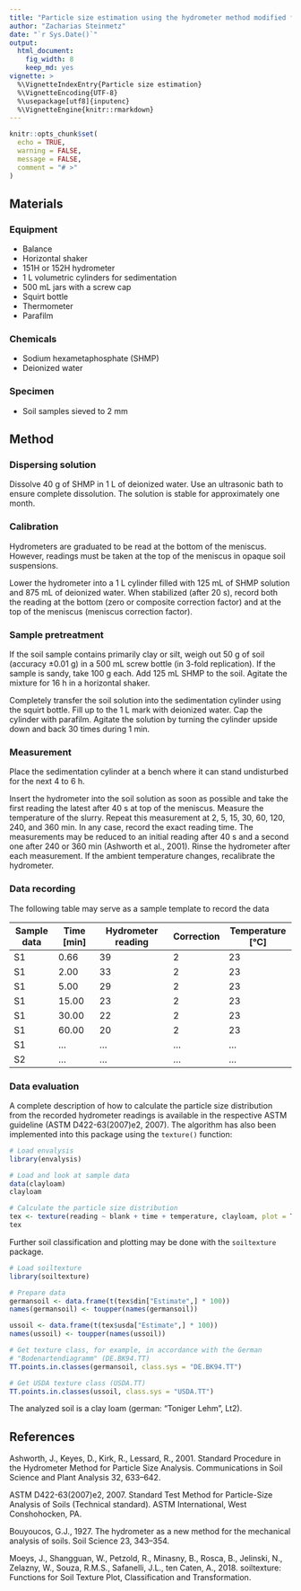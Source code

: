 ```yaml
---
title: "Particle size estimation using the hydrometer method modified from ASTM D422-63(2007)e2 and Bouyoucos (1927)"
author: "Zacharias Steinmetz"
date: "`r Sys.Date()`"
output:
  html_document:
    fig_width: 8
    keep_md: yes
vignette: >
  %\VignetteIndexEntry{Particle size estimation}
  %\VignetteEncoding{UTF-8}
  %\usepackage[utf8]{inputenc}
  %\VignetteEngine{knitr::rmarkdown}
---
```


```r
knitr::opts_chunk$set(
  echo = TRUE,
  warning = FALSE, 
  message = FALSE,
  comment = "# >"
)
```

## Materials

### Equipment

* Balance
* Horizontal shaker
* 151H or 152H hydrometer
* 1 L volumetric cylinders for sedimentation
* 500 mL jars with a screw cap
* Squirt bottle
* Thermometer
* Parafilm

### Chemicals

* Sodium hexametaphosphate (SHMP)
* Deionized water

### Specimen

* Soil samples sieved to 2 mm

## Method

### Dispersing solution

Dissolve 40 g of SHMP in 1 L of deionized water. Use an ultrasonic bath
to ensure complete dissolution. The solution is stable for approximately
one month.

### Calibration

Hydrometers are graduated to be read at the bottom of the meniscus.
However, readings must be taken at the top of the meniscus in opaque
soil suspensions.

Lower the hydrometer into a 1 L cylinder filled with 125 mL of SHMP
solution and 875 mL of deionized water. When stabilized (after 20 s),
record both the reading at the bottom (zero or composite correction
factor) and at the top of the meniscus (meniscus correction factor).

### Sample pretreatment

If the soil sample contains primarily clay or silt, weigh out 50 g of
soil (accuracy ±0.01 g) in a 500 mL screw bottle (in 3-fold
replication). If the sample is sandy, take 100 g each. Add 125 mL SHMP
to the soil. Agitate the mixture for 16 h in a horizontal shaker.

Completely transfer the soil solution into the sedimentation cylinder
using the squirt bottle. Fill up to the 1 L mark with deionized water.
Cap the cylinder with parafilm. Agitate the solution by turning the
cylinder upside down and back 30 times during 1 min.

### Measurement

Place the sedimentation cylinder at a bench where it can stand
undisturbed for the next 4 to 6 h.

Insert the hydrometer into the soil solution as soon as possible and
take the first reading the latest after 40 s at top of the meniscus.
Measure the temperature of the slurry. Repeat this measurement at 2, 5,
15, 30, 60, 120, 240, and 360 min. In any case, record the exact reading
time. The measurements may be reduced to an initial reading after 40 s
and a second one after 240 or 360 min (Ashworth et al., 2001). Rinse
the hydrometer after each measurement. If the ambient temperature
changes, recalibrate the hydrometer.

### Data recording

The following table may serve as a sample template to record the data

| Sample data | Time [min] | Hydrometer reading | Correction | Temperature [°C] |
| ----------- | ---------- | ------------------ | ---------- | ---------------- |
| S1          |  0.66      | 39                 | 2          | 23               |
| S1          |  2.00      | 33                 | 2          | 23               |
| S1          |  5.00      | 29                 | 2          | 23               |
| S1          | 15.00      | 23                 | 2          | 23               |
| S1          | 30.00      | 22                 | 2          | 23               |
| S1          | 60.00      | 20                 | 2          | 23               |
| S1          | ...        | ...                | ...        | ...              |
| S2          | ...        | ...                | ...        | ...              |

### Data evaluation

A complete description of how to calculate the particle size
distribution from the recorded hydrometer readings is available in the
respective ASTM guideline (ASTM D422-63(2007)e2, 2007). The
algorithm has also been implemented into this package using the `texture()`
function:

```r
# Load envalysis
library(envalysis)

# Load and look at sample data
data(clayloam)
clayloam

# Calculate the particle size distribution
tex <- texture(reading ~ blank + time + temperature, clayloam, plot = T)
tex
```

Further soil classification and plotting may be done with the `soiltexture`
package.

```r
# Load soiltexture
library(soiltexture)

# Prepare data
germansoil <- data.frame(t(tex$din["Estimate",] * 100))
names(germansoil) <- toupper(names(germansoil))

ussoil <- data.frame(t(tex$usda["Estimate",] * 100))
names(ussoil) <- toupper(names(ussoil))

# Get texture class, for example, in accordance with the German
# "Bodenartendiagramm" (DE.BK94.TT)
TT.points.in.classes(germansoil, class.sys = "DE.BK94.TT")

# Get USDA texture class (USDA.TT)
TT.points.in.classes(ussoil, class.sys = "USDA.TT")
```

The analyzed soil is a clay loam (german: "Toniger Lehm", Lt2).

## References
Ashworth, J., Keyes, D., Kirk, R., Lessard, R., 2001. Standard Procedure in the 
Hydrometer Method for Particle Size Analysis. Communications in Soil Science and 
Plant Analysis 32, 633–642. \doi{10.1081/CSS-100103897}

ASTM D422-63(2007)e2, 2007. Standard Test Method for Particle-Size Analysis of 
Soils (Technical standard). ASTM International, West Conshohocken, PA.

Bouyoucos, G.J., 1927. The hydrometer as a new method for the mechanical 
analysis of soils. Soil Science 23, 343–354.

Moeys, J., Shangguan, W., Petzold, R., Minasny, B., Rosca, B., Jelinski, N.,
Zelazny, W., Souza, R.M.S., Safanelli, J.L., ten Caten, A., 2018. soiltexture:
Functions for Soil Texture Plot, Classification and Transformation. \url{https://CRAN.R-project.org/package=soiltexture}
